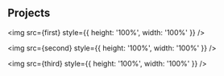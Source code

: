 
<h2>Projects</h2>

<ProjectCard
  title=''
  link='http://kiwiroadtrip.herokuapp.com/'
  bg='linear-gradient(to right, #D4145A 0%, #FBB03B 100%)'>
  <img src={first} style={{ height: '100%', width: '100%' }} />
</ProjectCard>

<ProjectCard
  title='Fakify Crown Clothing'
  link='https://fakify-live.herokuapp.com/'
  bg='linear-gradient(to right, #D4145A 0%, #FBB03B 100%)'>
  <img src={second} style={{ height: '100%', width: '100%' }} />
</ProjectCard>

<ProjectCard
  title='Kiwi Road Trip'
  link='http://kiwiroadtrip.herokuapp.com/'
  bg='linear-gradient(to right, #D4145A 0%, #FBB03B 100%)'>
  <img src={third} style={{ height: '100%', width: '100%' }} />
</ProjectCard>
